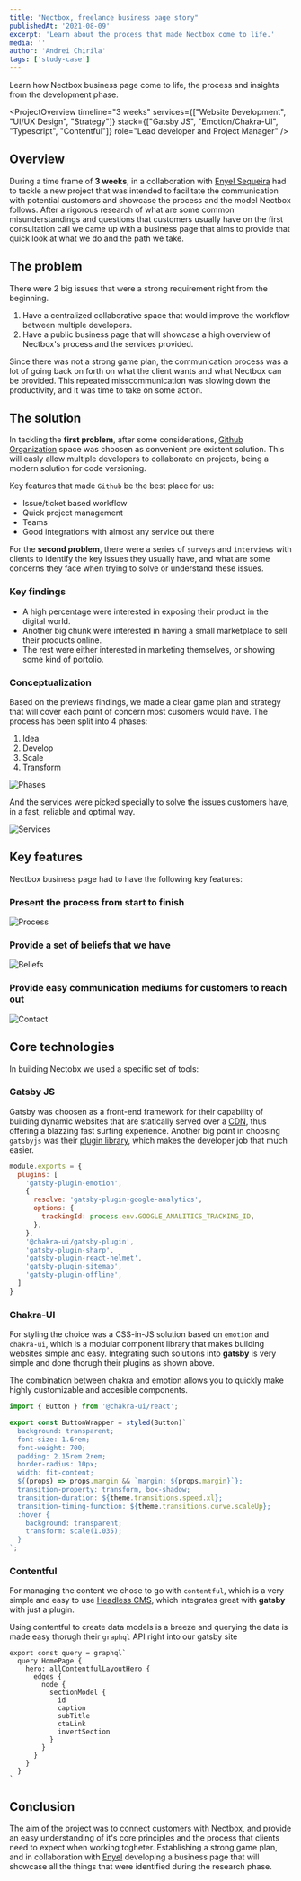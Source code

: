 ```yaml
---
title: "Nectbox, freelance business page story"
publishedAt: '2021-08-09'
excerpt: 'Learn about the process that made Nectbox come to life.'
media: ''
author: 'Andrei Chirila'
tags: ['study-case']
---
```


<LiveLinks
  liveDemoURL="https://www.nectbox.com/"
  sourceCodeURL="https://github.com/Nectbox/nectbox-landing-page"
/>

Learn how Nectbox business page come to life, the process and insights from the development phase.

<ProjectOverview 
  timeline="3 weeks"
  services={["Website Development", "UI/UX Design", "Strategy"]}
  stack={["Gatsby JS", "Emotion/Chakra-UI", "Typescript", "Contentful"]}
  role="Lead developer and Project Manager"
/>

## Overview

During a time frame of **3 weeks**, in a collaboration with [Enyel Sequeira](https://www.enyelsequeira.com/) had to tackle a new project that was intended to facilitate the communication with potential customers and showcase the process and the model Nectbox follows. After a rigorous research of what are some common misunderstandings and questions that customers usually have on the first consultation call we came up with a business page that aims to provide that quick look at what we do and the path we take.

## The problem

There were 2 big issues that were a strong requirement right from the beginning.

1. Have a centralized collaborative space that would improve the workflow between multiple developers.
2. Have a public business page that will showcase a high overview of Nectbox's process and the services provided.

Since there was not a strong game plan, the communication process was a lot of going back on forth on what the client wants and what Nectbox can be provided. This repeated misscommunication was slowing down the productivity, and it was time to take on some action.

## The solution

In tackling the **first problem**, after some considerations, [Github Organization](https://github.com/Nectbox/) space was choosen as convenient pre existent solution. This will easly allow multiple developers to collaborate on projects, being a modern solution for code versioning.

Key features that made `Github` be the best place for us:
- Issue/ticket based workflow
- Quick project management
- Teams
- Good integrations with almost any service out there

For the **second problem**, there were a series of `surveys` and `interviews` with clients to identify the key issues they usually have, and what are some concerns they face when trying to solve or understand these issues.

### Key findings

- A high percentage were interested in exposing their product in the digital world.
- Another big chunk were interested in having a small marketplace to sell their products online.
- The rest were either interested in marketing themselves, or showing some kind of portolio.

### Conceptualization

Based on the previews findings, we made a clear game plan and strategy that will cover each point of concern most cusomers would have. The process has been split into 4 phases:

1. Idea
2. Develop
3. Scale
4. Transform

<Image
  alt="Phases"
  src="/images/blog/nectbox/phases.png"
  width={1360}
  height={760}
/>

And the services were picked specially to solve the issues customers have, in a fast, reliable and optimal way.

<Image
  alt="Services"
  src="/images/blog/nectbox/services.png"
  width={1360}
  height={760}
/>

## Key features

Nectbox business page had to have the following key features:

### Present the process from start to finish

<Image
  alt="Process"
  src="/images/blog/nectbox/process.png"
  width={1360}
  height={760}
/>

### Provide a set of beliefs that we have

<Image
  alt="Beliefs"
  src="/images/blog/nectbox/beliefs.png"
  width={1360}
  height={760}
/>

### Provide easy communication mediums for customers to reach out

<Image
  alt="Contact"
  src="/images/blog/nectbox/contact.png"
  width={1360}
  height={760}
/>

## Core technologies

In building Nectobx we used a specific set of tools:

### Gatsby JS

Gatsby was choosen as a front-end framework for their capability of building dynamic websites that are statically served over a [CDN](https://en.wikipedia.org/wiki/Content_delivery_network), thus offering a blazzing fast surfing experience. Another big point in choosing `gatsbyjs` was their [plugin library](https://www.gatsbyjs.com/plugins/), which makes the developer job that much easier.

```js[class="line-numbers"]:gatsby-config.js
module.exports = {
  plugins: [
    'gatsby-plugin-emotion',
    {
      resolve: 'gatsby-plugin-google-analytics',
      options: {
        trackingId: process.env.GOOGLE_ANALITICS_TRACKING_ID,
      },
    },
    '@chakra-ui/gatsby-plugin',
    'gatsby-plugin-sharp',
    'gatsby-plugin-react-helmet',
    'gatsby-plugin-sitemap',
    'gatsby-plugin-offline',
  ]
}
```
### Chakra-UI

For styling the choice was a CSS-in-JS solution based on `emotion` and `chakra-ui`, which is a modular component library that makes building websites simple and easy. Integrating such solutions into **gatsby** is very simple and done thorugh their plugins as shown above.

The combination between chakra and emotion allows you to quickly make highly customizable and accesible components.

```ts[class="line-numbers"]:button.styles.ts
import { Button } from '@chakra-ui/react';

export const ButtonWrapper = styled(Button)`
  background: transparent;
  font-size: 1.6rem;
  font-weight: 700;
  padding: 2.15rem 2rem;
  border-radius: 10px;
  width: fit-content;
  ${(props) => props.margin && `margin: ${props.margin}`};
  transition-property: transform, box-shadow;
  transition-duration: ${theme.transitions.speed.xl};
  transition-timing-function: ${theme.transitions.curve.scaleUp};
  :hover {
    background: transparent;
    transform: scale(1.035);
  }
`;
```
### Contentful

For managing the content we chose to go with `contentful`, which is a very simple and easy to use [Headless CMS](https://www.contentful.com/r/knowledgebase/what-is-headless-cms/), which integrates great with **gatsby** with just a plugin.

Using contentful to create data models is a breeze and querying the data is made easy thorugh their `graphql` API right into our gatsby site

```tsx[class="line-numbers"]:index.tsx
export const query = graphql`
  query HomePage {
    hero: allContentfulLayoutHero {
      edges {
        node {
          sectionModel {
            id
            caption
            subTitle
            ctaLink
            invertSection
          }
        }
      }
    }
  }
`
```

## Conclusion

The aim of the project was to connect customers with Nectbox, and provide an easy understanding of it's core principles and the process that clients need to expect when working togheter. Establishing a strong game plan, and in collaboration with [Enyel](https://www.enyelsequeira.com/) developing a business page that will showcase all the things that were identified during the research phase. 